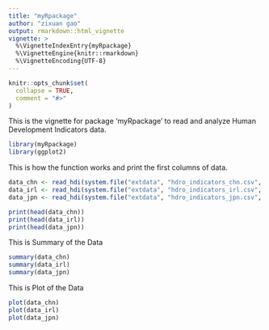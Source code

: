 ```yaml
---
title: "myRpackage"
author: "zixuan gao"
output: rmarkdown::html_vignette
vignette: >
  %\VignetteIndexEntry{myRpackage}
  %\VignetteEngine{knitr::rmarkdown}
  %\VignetteEncoding{UTF-8}
---
```


```r
knitr::opts_chunk$set(
  collapse = TRUE,
  comment = "#>"
)
```
This is the vignette for package 'myRpackage' to read and analyze Human Development Indicators data.  
```r
library(myRpackage)
library(ggplot2) 
```
This is how the function works and print the first columns of data.
```r
data_chn <- read_hdi(system.file("extdata", "hdro_indicators_chn.csv", package = "myRpackage"))
data_irl <- read_hdi(system.file("extdata", "hdro_indicators_irl.csv", package = "myRpackage"))
data_jpn <- read_hdi(system.file("extdata", "hdro_indicators_jpn.csv", package = "myRpackage"))

print(head(data_chn))
print(head(data_irl))
print(head(data_jpn))
```
This is Summary of the Data
```r
summary(data_chn)
summary(data_irl)
summary(data_jpn)
```
This is Plot of the Data
```r
plot(data_chn)
plot(data_irl)
plot(data_jpn)
```


